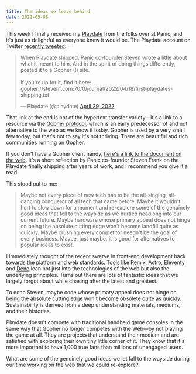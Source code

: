 ```yaml
---
title: The ideas we leave behind
date: 2022-05-08
---
```


This week I finally received my [Playdate](https://play.date) from the folks over at Panic, and it's just as delightful as everyone knew it would be. The Playdate account on Twitter [recently tweeted](https://twitter.com/playdate/status/1520144706511904768):

<blockquote className="twitter-tweet" data-dnt="true"><p lang="en" dir="ltr">When Playdate shipped, Panic co-founder Steven wrote a little about what it meant to him. And in the spirit of doing things differently, posted it to a Gopher (!) site.<br/><br/>If you&#39;re up for it, find it here:  gopher://stevenf.com:70/0/journal/2022/04/18/first-playdates-shipping.txt</p>&mdash; Playdate (@playdate) <a href="https://twitter.com/playdate/status/1520144706511904768?ref_src=twsrc%5Etfw">April 29, 2022</a></blockquote>

That link at the end is not of the hypertext transfer variety—it's a link to a resource via the [Gopher protocol](https://en.wikipedia.org/wiki/Gopher_(protocol)), which is an early predecessor of and not alternative to the web as we know it today. Gopher is used by a very small few today, but that's not to say it's not thriving. There are beautiful and rich communities running on Gopher.

If you don't have a Gopher client handy, [here's a link to the document on the web](https://gopher.floodgap.com/gopher/gw?a=gopher%3A%2F%2Fstevenf.com%3A70%2F0%2Fjournal%2F2022%2F04%2F18%2Ffirst-playdates-shipping.txt). It's a short reflection by Panic co-founder Steven Frank on the Playdate finally shipping after years of work, and I recommend you give it a read. 

This stood out to me:

> Maybe not every piece of new tech has to be the all-singing,
  all-dancing conqueror of all tech that came before.  Maybe it wouldn't
  hurt to slow down for a moment and re-explore some of the genuinely good
  ideas that fell to the wayside as we hurtled headlong into our current
  future.  Maybe hardware whose primary appeal does not hinge on being the
  absolute cutting edge won't become landfill quite as quickly.  Maybe
  crushing every competitor needn't be the goal of every business.  Maybe,
  just maybe, it is good for alternatives to popular ideas to exist.

I immediately thought of the recent swerve in front-end development back towards the platform and web standards. Tools like [Remix](https://remix.run), [Astro](https://astro.build), [Eleventy](https://www.11ty.dev) and [Deno](https://deno.land) lean not just into the technologies of the web but also the underlying principles. Turns out there are lots of fantastic ideas that we largely forgot about while chasing after the latest and greatest. 

To echo Steven, maybe code whose primary appeal does not hinge on being the absolute cutting edge won't become obsolete quite as quickly. Sustainability is derived from a deep understanding materials, mediums, and their histories.

Playdate doesn't compete with traditional handheld game consoles in the same way that Gopher no longer competes with the Web—by not playing the game at all. They are projects that understand their medium and are satisfied with exploring their own tiny little corner of it. They know that it's more important to have 1,000 true fans than millions of unengaged users.

What are some of the genuinely good ideas we let fall to the wayside during our time working on the web that we could re-explore?